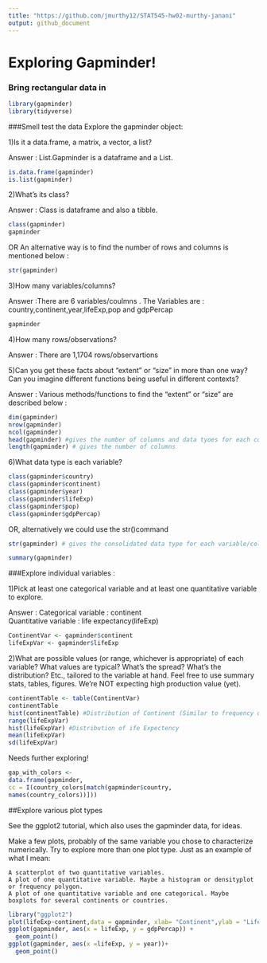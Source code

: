 ```yaml
---
title: "https://github.com/jmurthy12/STAT545-hw02-murthy-janani"
output: github_document
---
```

# Exploring Gapminder!
### Bring rectangular data in

```r
library(gapminder)
library(tidyverse)
```


###Smell test the data
Explore the gapminder object:

1)Is it a data.frame, a matrix, a vector, a list?

Answer : List.Gapminder is a dataframe and a List.

```r
is.data.frame(gapminder)
is.list(gapminder)
```

2)What's its class?

Answer  : Class is dataframe and also a tibble.
```r
class(gapminder)
gapminder
```

OR 
An alternative way is to find the number of rows and columns is mentioned below :
```r
str(gapminder)
```

3)How many variables/columns?

Answer :There are 6 variables/coulmns .
The Variables are : country,continent,year,lifeExp,pop and gdpPercap
```r
gapminder
```

4)How many rows/observations?

Answer : There are 1,1704 rows/observartions



5)Can you get these facts about "extent" or "size" in more than one way? Can you imagine different functions being useful in different contexts?

Answer :  Various methods/functions to find the "extent" or "size" are described below :

```r
dim(gapminder)
nrow(gapminder)
ncol(gapminder)
head(gapminder) #gives the number of columns and data tyoes for each column
length(gapminder) # gives the number of columns
```

6)What data type is each variable?
```r
class(gapminder$country)
class(gapminder$continent)
class(gapminder$year)
class(gapminder$lifeExp)
class(gapminder$pop)
class(gapminder$gdpPercap)
```

OR, alternatively we could use the str()command

```r
str(gapminder) # gives the consolidated data type for each variable/column.
```

```r
summary(gapminder)
```


###Explore individual variables : 

1)Pick at least one categorical variable and at least one quantitative variable to explore.

Answer :
Categorical variable : continent  
Quantitative variable : life expectancy(lifeExp)

```r
ContinentVar <- gapminder$continent
lifeExpVar <- gapminder$lifeExp
```



2)What are possible values (or range, whichever is appropriate) of each variable?
    What values are typical? What’s the spread? What’s the distribution? Etc., tailored to the variable at hand.
    Feel free to use summary stats, tables, figures. We’re NOT expecting high production value (yet).
    
    
```r
continentTable <- table(ContinentVar)
continentTable
hist(continentTable) #Distribution of Continent (Similar to frequency distribution)
range(lifeExpVar)
hist(lifeExpVar) #Distribution of ife Expectency
mean(lifeExpVar)
sd(lifeExpVar)

```
Needs further exploring!

```r
gap_with_colors <-
data.frame(gapminder,
cc = I(country_colors[match(gapminder$country,
names(country_colors))]))
```


##Explore various plot types

See the ggplot2 tutorial, which also uses the gapminder data, for ideas.

Make a few plots, probably of the same variable you chose to characterize numerically. Try to explore more than one plot type. Just as an example of what I mean:

    A scatterplot of two quantitative variables.
    A plot of one quantitative variable. Maybe a histogram or densityplot or frequency polygon.
    A plot of one quantitative variable and one categorical. Maybe boxplots for several continents or countries.


```r
library("ggplot2")
plot(lifeExp~continent,data = gapminder, xlab= "Continent",ylab = "Life Expectency")
ggplot(gapminder, aes(x = lifeExp, y = gdpPercap)) +
  geom_point()
ggplot(gapminder, aes(x =lifeExp, y = year))+
  geom_point()

```






